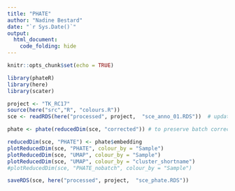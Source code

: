 ```yaml
---
title: "PHATE"
author: "Nadine Bestard"
date: "`r Sys.Date()`"
output: 
  html_document:
    code_folding: hide
---
```



```r
knitr::opts_chunk$set(echo = TRUE)
```

```r
library(phateR)
library(here)
library(scater)
```

```r
project <- "TK_RC17"
source(here("src","R", "colours.R"))
sce <- readRDS(here("processed", project,  "sce_anno_01.RDS"))  # update with annotated
```
```r
phate <- phate(reducedDim(sce, "corrected")) # to preserve batch correction: https://github.com/KrishnaswamyLab/PHATE/issues/82
```
```r
reducedDim(sce, "PHATE") <- phate$embedding
plotReducedDim(sce, "PHATE", colour_by = "Sample")
plotReducedDim(sce, "UMAP", colour_by = "Sample")
plotReducedDim(sce, "UMAP", colour_by = "cluster_shortname")
#plotReducedDim(sce, "PHATE_nobatch", colour_by = "Sample")

saveRDS(sce, here("processed", project,  "sce_phate.RDS")) 
```


